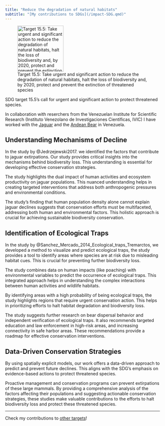 ```yaml
---
title: "Reduce the degradation of natural habitats"
subtitle: "[My contributions to SDGs](/impact-SDG.qmd)"
---
```


![Target 15.5: Take urgent and significant action to reduce the degradation of natural habitats, halt the loss of biodiversity and, by 2020, protect and prevent the extinction of threatened species](../images/GOAL_15_TARGET_15.5.svg){width=150}

SDG target 15.5’s call for urgent and significant action to protect threatened species.

In collaboration with reserchers from the Venezuelan Institute for Scientific Research (Instituto Venezolano de Investigaciones Científicas, IVIC) I have worked with the [Jaguar](https://www.iucnredlist.org/species/15953/123791436){target="RLTS"} and the [Andean Bear](https://www.iucnredlist.org/species/22066/123792952){target="RLTS"} in Venezuela.

## Understanding Mechanisms of Decline

In the study by @Jedrzejewski2017. we identified the factors that contribute to jaguar extirpations. Our study provides critical insights into the mechanisms behind biodiversity loss. This understanding is essential for developing effective conservation strategies.

The study highlights the dual impact of human activities and ecosystem productivity on jaguar populations. This nuanced understanding helps in creating targeted interventions that address both anthropogenic pressures and environmental conditions.

The study’s finding that human population density alone cannot explain jaguar declines suggests that conservation efforts must be multifaceted, addressing both human and environmental factors. This holistic approach is crucial for achieving sustainable biodiversity conservation.

## Identification of Ecological Traps

In the study by @Sanchez_Mercado_2014_Ecological_traps_Tremarctos, we developed a method to visualize and predict ecological traps, the study provides a tool to identify areas where species are at risk due to misleading habitat cues. This is crucial for preventing further biodiversity loss.

The study combines data on human impacts (like poaching) with environmental variables to predict the occurrence of ecological traps. This integrated approach helps in understanding the complex interactions between human activities and wildlife habitats.

By identifying areas with a high probability of being ecological traps, the study highlights regions that require urgent conservation action. This helps in prioritizing efforts to halt habitat degradation and biodiversity loss.

The study suggests further research on bear dispersal behavior and independent verification of ecological traps. It also recommends targeted education and law enforcement in high-risk areas, and increasing connectivity in safe harbor areas. These recommendations provide a roadmap for effective conservation interventions.


## Data-Driven Conservation Strategies

By using spatially explicit models, our work offers a data-driven approach to predict and prevent future declines. This aligns with the SDG’s emphasis on evidence-based actions to protect threatened species.

Proactive management and conservation programs can prevent extirpations of these large mammals. By providing a comprehensive analysis of the factors affecting their populations and suggesting actionable conservation strategies, these studies make valuable contributions to the efforts to halt biodiversity loss and protect these threatened species.
 
---

Check my contributions to [other targets](/impact-SDG.qmd)!